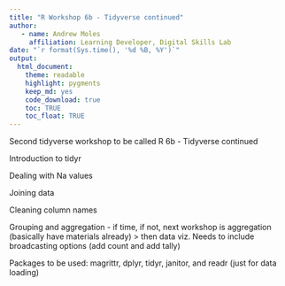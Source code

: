 ```yaml
---
title: "R Workshop 6b - Tidyverse continued"
author:
   - name: Andrew Moles
     affiliation: Learning Developer, Digital Skills Lab
date: "`r format(Sys.time(), '%d %B, %Y')`"
output: 
  html_document: 
    theme: readable
    highlight: pygments
    keep_md: yes
    code_download: true
    toc: TRUE
    toc_float: TRUE
---
```


Second tidyverse workshop to be called R 6b - Tidyverse continued

Introduction to tidyr

Dealing with Na values

Joining data

Cleaning column names

Grouping and aggregation - if time, if not, next workshop is aggregation (basically have materials already) > then data viz. Needs to include broadcasting options (add count and add tally)

Packages to be used: magrittr, dplyr, tidyr, janitor, and readr (just for data loading)